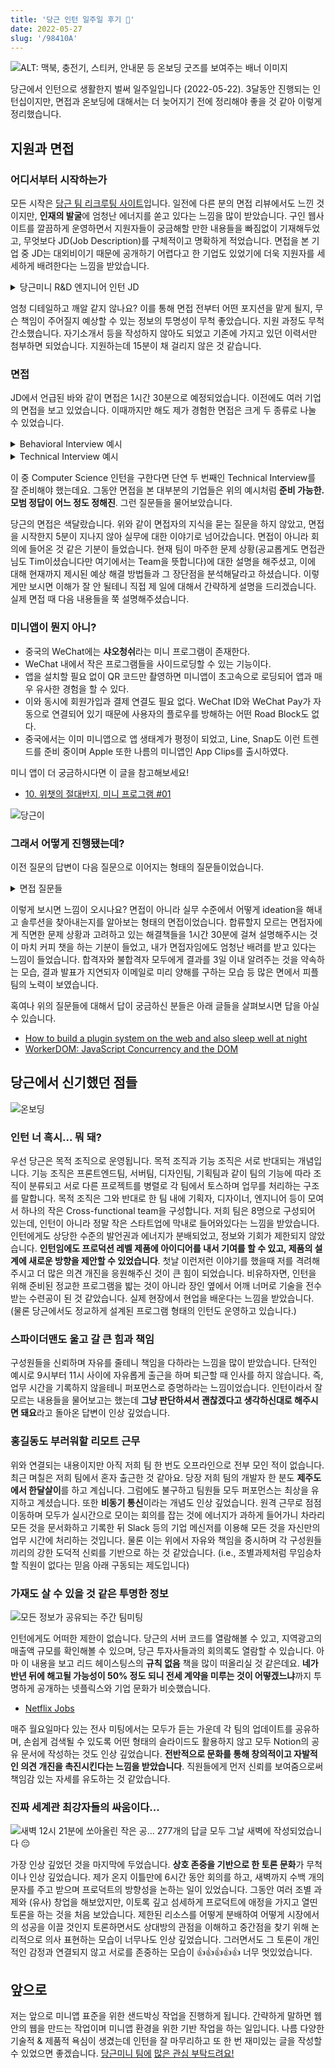 ```yaml
---
title: '당근 인턴 일주일 후기 🥕'
date: 2022-05-27
slug: '/98410A'
---
```


![ALT: 맥북, 충전기, 스티커, 안내문 등 온보딩 굿즈를 보여주는 배너 이미지](./E03480.png)

당근에서 인턴으로 생활한지 벌써 일주일입니다 (2022-05-22). 3달동안 진행되는 인턴십이지만, 면접과 온보딩에 대해서는 더 늦어지기 전에 정리해야 좋을 것 같아 이렇게 정리했습니다.

## 지원과 면접

### 어디서부터 시작하는가

모든 시작은 [당근 팀 리크루팅 사이트](https://team.daangn.com/)입니다. 일전에 다른 분의 면접 리뷰에서도 느낀 것이지만, **인재의 발굴**에 엄청난 에너지를 쏟고 있다는 느낌을 많이 받았습니다. 구인 웹사이트를 깔끔하게 운영하면서 지원자들이 궁금해할 만한 내용들을 빠짐없이 기재해두었고, 무엇보다 JD(Job Description)를 구체적이고 명확하게 적었습니다. 면접을 본 기업 중 JD는 대외비이기 때문에 공개하기 어렵다고 한 기업도 있었기에 더욱 지원자를 세세하게 배려한다는 느낌을 받았습니다.

<details>
<summary>당근미니 R&D 엔지니어 인턴 JD</summary>

**이런 일을 해요**.

당근은 지금도 웹 기술을 적극적으로 활용해서 모바일 앱을 만들고 있어요. 웹은 훌륭한 도구이지만 여전히 네이티브 플랫폼 지원에 있어서 한계가 많아요. 기본적으로 OS에서 제공하는 웹뷰 환경은 여러 앱들을 동시에 실행하는데 적합하지 않아요. 웹 보안모델과 OS 기본 보안 모델의 차이로 인해 **네이티브 경험**을 완성하기가 어려워요. 예를 들어 웹의 API로 사용자 위치정보를 요청하면 네이티브에서 보던 사용자 동의와 다른 UI/UX를 경험하게 돼요. 당근미니 팀은 OS 웹뷰가 아닌 현대의 웹으로부터 돌파구를 찾고 있어요. 원래 웹으로 달성하기 어렵다고 여겨졌던 것들을 돌파해서 온전하게 브라우저에서 구동 가능한 **OS 수준 경험**을 함께 만들어나갈 분을 찾고 있어요.

**구체적으로는 이런 일을 해요**.

- 당근에서 활용할 차세대 웹 기반 실행환경을 연구해요
- 여러 앱을 격리할 수 있는 샌드박스 환경을 제공해야해요
- 웹 표준 인터페이스를 통해 당근 통합 기능 제공해야해요
- 여러 앱들의 실행 상태를 관찰하고 제어할 수 있는 스케줄러를 구현해야해요

**이런 분을 찾고 있어요**.

- HTML, CSS, JavaScript 기반 웹 개발에 익숙하신 분
- JavaScript, TypeScript를 활용한 프로그램 개발에 능숙하신 분
- DOM 표준을 읽고 직접 구현해보는데 관심이 있으신 분
- 다양한 웹 표준 API에 관심이 많으신 분
- 웹 브라우저의 보안 모델에 대한 기본적인 이해가 있으신 분
- 오픈소스 프로젝트를 초기부터 운영해보실 분

**이런 분이면 더 좋아요!**

- 여러 사람들이 참여하는 오픈소스 프로젝트 기여나 운영 경험이 있으면 좋아요
- OS, 스케줄링, 동시성 프로그래밍에 대한 지식이 있으면 좋아요
- 다양한 프로그래밍 언어를 다룰 줄 알면 좋아요
- C/C++, Go, Rust, Zig 같은 시스템 프로그래밍 언어 활용 경험이 있으면 더 좋아요

**참고해 주세요**.

- 본 포지션은 3개월 동안 진행되며, 경우에 따라 6개월 연장 제안이 가능해

**이렇게 합류해요**.

- 1\. 서류접수 → 2. 직무 면접 → 3. 최종 합격

**서류 전형**

- 당근은 자유양식의 지원서를 받고 있어요. 본인의 강점이 잘 드러나는 다양한 정보를 자유롭게 표현해주세요.문서 형식은 hwp(한글) 파일을 제외하고 word, pdf, 웹 링크 등 자유롭게 선택해주시면 돼요. 필요에 따라 포트폴리오, Github 링크 등도 함께 전달해주시면 좋아요.

**직무 면접**

- 직무와 관련된 경험과 역량에 대해 이력서 및 과제를 바탕으로 심층적인 이야기를 나누는 단계예요.직무 면접은 업무 연관성이 높은 당근 팀원들과 1시간에서 1시간 30분 가량 진행돼요.

</details>

엄청 디테일하고 깨알 같지 않나요? 이를 통해 면접 전부터 어떤 포지션을 맡게 될지, 무슨 책임이 주어질지 예상할 수 있는 정보의 투명성이 무척 좋았습니다. 지원 과정도 무척 간소했습니다. 자기소개서 등을 작성하지 않아도 되었고 기존에 가지고 있던 이력서만 첨부하면 되었습니다. 지원하는데 15분이 채 걸리지 않은 것 같습니다.

### 면접

JD에서 언급된 바와 같이 면접은 1시간 30분으로 예정되었습니다. 이전에도 여러 기업의 면접을 보고 있었습니다. 이때까지만 해도 제가 경험한 면접은 크게 두 종류로 나눌 수 있었습니다.

<details>
<summary>Behavioral Interview 예시</summary>

- 만약 이런 일이 팀 내에서 발생했다면 어떻게 대처하시겠습니까?
- PM 혹은 개발자로서 제일 중요한 것이 무엇이라고 생각하시나요?
- 이력서에 적힌 이 프로젝트에 대해서 설명해주세요. 무엇을 배우셨나요? 무엇이 가장 아쉬우셨나요?

</details>

<details>
<summary>Technical Interview 예시</summary>

- ~이 문제를 풀어주세요.
- (Web 3 기업 면접의 경우) 블록체인의 Proof of Stake의 개념을 설명해주세요. Proof of Work와 어떻게 다른가요? 무슨 문제를 해결하려고 하는건가요?
- HTTP의 POST/GET/PUT 등등의 차이를 설명해주세요.

</details>

이 중 Computer Science 인턴을 구한다면 단연 두 번째인 Technical Interview를 잘 준비해야 했는데요. 그동안 면접을 본 대부분의 기업들은 위의 예시처럼 **준비 가능한. 모범 정답이 어느 정도 정해진**. 그런 질문들을 물어보았습니다.

당근의 면접은 색달랐습니다. 위와 같이 면접자의 지식을 묻는 질문을 하지 않았고, 면접을 시작한지 5분이 지나지 않아 실무에 대한 이야기로 넘어갔습니다. 면접이 아니라 회의에 들어온 것 같은 기분이 들었습니다. 현재 팀이 마주한 문제 상황(공교롭게도 면접관님도 Tim이셨습니다만 여기에서는 Team을 뜻합니다)에 대한 설명을 해주셨고, 이에 대해 현재까지 제시된 예상 해결 방법들과 그 장단점을 분석해달라고 하셨습니다. 이렇게만 보시면 이해가 잘 안 될테니 직접 제 일에 대해서 간략하게 설명을 드리겠습니다. 실제 면접 때 다음 내용들을 쭉 설명해주셨습니다.

### 미니앱이 뭔지 아니?

- 중국의 WeChat에는 **샤오청쉬**라는 미니 프로그램이 존재한다.
- WeChat 내에서 작은 프로그램들을 사이드로딩할 수 있는 기능이다.
- 앱을 설치할 필요 없이 QR 코드만 촬영하면 미니앱이 초고속으로 로딩되어 앱과 매우 유사한 경험을 할 수 있다.
- 이와 동시에 회원가입과 결제 연결도 필요 없다. WeChat ID와 WeChat Pay가 자동으로 연결되어 있기 때문에 사용자의 플로우를 방해하는 어떤 Road Block도 없다.
- 중국에서는 이미 미니앱으로 앱 생태계가 평정이 되었고, Line, Snap도 이런 트렌드를 준비 중이며 Apple 또한 나름의 미니앱인 App Clips를 출시하였다.

미니 앱이 더 궁금하시다면 이 글을 참고해보세요!

- [10\. 위챗의 절대반지, 미니 프로그램 #01](https://brunch.co.kr/@cbinsight/23)

![당근이](./D6931C.jpeg)

### 그래서 어떻게 진행됐는데?

이전 질문의 답변이 다음 질문으로 이어지는 형태의 질문들이었습니다.

<details>
<summary>면접 질문들</summary>

- WeChat의 경우는 자신들만의 네이티브 클라이언트를 만들어서 네이티브 클라이언트가 미니앱을 구동한다. 하지만 이렇게 될 경우 미니앱들이 웹표준을 준수하지 않으면서 독자적인 보안 모델을 사용하기에 글로벌하게 도입하기에 어려움이 있다. 당근에서도 이와 비슷한 미니앱 환경을 구상하고 있는데, 이에 알맞은 전략이 무엇일까.
- → 표준 웹 규격을 준수하며 웹의 보안 모델을 완벽하게 따르는 범용적 형태의 미니앱을 구현하면 될 것이다. 즉, 웹 안에서 웹뷰를 돌리려고 한다. 제일 먼저 떠오르는 방법은 iframe이다. iframe으로 이를 구현할 시 문제가 무엇일까.
- → iframe은 외부 코드와 내부 코드가 같은 쓰레드 위에서 돌아가기 때문에 미니앱이 죽으면 클라이언트 앱도 죽는 문제가 발생한다. 이를 해결하기 위해서는 어떻게 해야할까.
- → Web Worker를 사용하면 미니앱과 클라이언트 앱을 별도의 쓰레드로 분리하는 것이 가능해진다. 하지만 이렇게 할 경우 Web Worker가 DOM API에 접근하지 못하는 문제가 발생한다. 예를 들어, `getClientBoundingRect`라는 DOM API를 사용하지 못한다. 이를 해결하기 위해서는 어떻게 해야할까.
- → Web Worker가 접근할 수 있는 가상 DOM API를 제공해주면 된다. 구글에서 이를 해결하기 위해 WorkerDOM이라는 모델을 개발했다. 그리고 써드파티 JS 코드를 별도의 Web Worker로 분리하는 구현체인 PartyTown이라는 오픈소스 프로젝트도 최근 공개되었다. 이를 이용해서 미니앱 시스템을 어떻게 구현할 수 있을까.
- → 만약 이렇게 Web Worker와 WorkerDOM의 기반 기술을 활용해서 미니앱 시스템을 구현했다고 하자. 그렇다면 웹 안의 웹에서 강제종료와 멀티태스킹을 구현할 수 있을까? 어떻게 해야할까?

</details>

이렇게 보시면 느낌이 오시나요? 면접이 아니라 실무 수준에서 어떻게 ideation을 해내고 솔루션을 찾아내는지를 알아보는 형태의 면접이었습니다. 합류할지 모르는 면접자에게 직면한 문제 상황과 고려하고 있는 해결책들을 1시간 30분에 걸쳐 설명해주시는 것이 마치 커피 챗을 하는 기분이 들었고, 내가 면접자임에도 엄청난 배려를 받고 있다는 느낌이 들었습니다. 합격자와 불합격자 모두에게 결과를 3일 이내 알려주는 것을 약속하는 모습, 결과 발표가 지연되자 이메일로 미리 양해를 구하는 모습 등 많은 면에서 피플팀의 노력이 보였습니다.

혹여나 위의 질문들에 대해서 답이 궁금하신 분들은 아래 글들을 살펴보시면 답을 아실 수 있습니다.

- [How to build a plugin system on the web and also sleep well at night](https://www.figma.com/blog/how-we-built-the-figma-plugin-system/)
- [WorkerDOM: JavaScript Concurrency and the DOM](https://speakerdeck.com/cramforce/workerdom-javascript-concurrency-and-the-dom)

## 당근에서 신기했던 점들

![온보딩](./752561.jpeg)

### 인턴 너 혹시... 뭐 돼?

우선 당근은 목적 조직으로 운영됩니다. 목적 조직과 기능 조직은 서로 반대되는 개념입니다. 기능 조직은 프론트엔드팀, 서버팀, 디자인팀, 기획팀과 같이 팀의 기능에 따라 조직이 분류되고 서로 다른 프로젝트를 병렬로 각 팀에서 토스하며 업무를 처리하는 구조를 말합니다. 목적 조직은 그와 반대로 한 팀 내에 기획자, 디자이너, 엔지니어 등이 모여서 하나의 작은 Cross-functional team을 구성합니다. 저희 팀은 8명으로 구성되어 있는데, 인턴이 아니라 정말 작은 스타트업에 막내로 들어와있다는 느낌을 받았습니다. 인턴에게도 상당한 수준의 발언권과 에너지가 분배되었고, 정보와 기회가 제한되지 않았습니다. **인턴임에도 프로덕션 레벨 제품에 아이디어를 내서 기여를 할 수 있고, 제품의 설계에 새로운 방향을 제안할 수 있었습니다**. 첫날 이런저런 이야기를 했을때 저를 격려해주시고 더 많은 의견 개진을 응원해주신 것이 큰 힘이 되었습니다. 비유하자면, 인턴을 위해 준비된 정교한 프로그램을 밟는 것이 아니라 장인 옆에서 어깨 너머로 기술을 전수 받는 수련공이 된 것 같았습니다. 실제 현장에서 현업을 배운다는 느낌을 받았습니다. (물론 당근에서도 정교하게 설계된 프로그램 형태의 인턴도 운영하고 있습니다.)

### 스파이더맨도 울고 갈 큰 힘과 책임

구성원들을 신뢰하며 자유를 줄테니 책임을 다하라는 느낌을 많이 받았습니다. 단적인 예시로 9시부터 11시 사이에 자유롭게 출근을 하며 퇴근할 때 인사를 하지 않습니다. 즉, 업무 시간을 기록하지 않을테니 퍼포먼스로 증명하라는 느낌이었습니다. 인턴이라서 잘 모르는 내용들을 물어보고는 했는데 **그냥 판단하셔서 괜찮겠다고 생각하신대로 해주시면 돼요**라고 돌아온 답변이 인상 깊었습니다.

### 홍길동도 부러워할 리모트 근무

위와 연결되는 내용이지만 아직 저희 팀 한 번도 오프라인으로 전부 모인 적이 없습니다. 최근 며칠은 저희 팀에서 혼자 출근한 것 같아요. 당장 저희 팀의 개발자 한 분도 **제주도에서 한달살이**를 하고 계십니다. 그럼에도 불구하고 팀원들 모두 퍼포먼스는 최상을 유지하고 계셨습니다. 또한 **비동기 통신**이라는 개념도 인상 깊었습니다. 원격 근무로 점점 이동하며 모두가 실시간으로 모이는 회의를 잡는 것에 에너지가 과하게 들어가니 차라리 모든 것을 문서화하고 기록한 뒤 Slack 등의 기업 메신저를 이용해 모든 것을 자신만의 업무 시간에 처리하는 것입니다. 물론 이는 위에서 자유와 책임을 중시하며 각 구성원들끼리의 강한 도덕적 신뢰를 기반으로 하는 것 같았습니다. (i.e., 조별과제처럼 무임승차할 직원이 없다는 믿음 아래 구동되는 제도입니다)

### 가재도 살 수 있을 것 같은 투명한 정보

![모든 정보가 공유되는 주간 팀미팅](./4BAC2E.png)

인턴에게도 어떠한 제한이 없습니다. 당근의 서버 코드를 열람해볼 수 있고, 지역광고의 매출액 규모를 확인해볼 수 있으며, 당근 투자사들과의 회의록도 열람할 수 있습니다. 아마 이 내용을 보고 리드 헤이스팅스의 **규칙 없음** 책을 많이 떠올리실 것 같은데요. **네가 반년 뒤에 해고될 가능성이 50% 정도 되니 전세 계약을 미루는 것이 어떻겠느냐**까지 투명하게 공개하는 넷플릭스와 기업 문화가 비슷했습니다.

- [Netflix Jobs](https://jobs.netflix.com/culture?lang=%ED%95%9C%EA%B5%AD%EC%96%B4)

매주 월요일마다 있는 전사 미팅에서는 모두가 듣는 가운데 각 팀의 업데이트를 공유하며, 손쉽게 검색될 수 있도록 어떤 형태의 슬라이드도 활용하지 않고 모두 Notion의 공유 문서에 작성하는 것도 인상 깊었습니다. **전반적으로 문화를 통해 창의적이고 자발적인 의견 개진을 촉진시킨다는 느낌을 받았습니다**. 직원들에게 먼저 신뢰를 보여줌으로써 책임감 있는 자세를 유도하는 것 같았습니다.

### 진짜 세계관 최강자들의 싸움이다...

![새벽 12시 21분에 쏘아올린 작은 공... 277개의 답글 모두 그날 새벽에 작성되었습니다 😔](./6CE5C9.png)

가장 인상 깊었던 것을 마지막에 두었습니다. **상호 존중을 기반으로 한 토론 문화**가 무척이나 인상 깊었습니다. 제가 온지 이틀만에 6시간 동안 회의를 하고, 새벽까지 수백 개의 문자를 주고 받으며 프로덕트의 방향성을 논하는 일이 있었습니다. 그동안 여러 조별 과제와 (유사) 창업을 해보았지만, 이토록 깊고 섬세하게 프로덕트에 애정을 가지고 열띤 토론을 하는 것을 처음 보았습니다. 제한된 리소스를 어떻게 분배하여 어떻게 시장에서의 성공을 이끌 것인지 토론하면서도 상대방의 관점을 이해하고 중간점을 찾기 위해 논리적으로 의사 표현하는 모습이 너무나도 인상 깊었습니다. 그러면서도 그 토론이 개인적인 감정과 연결되지 않고 서로를 존중하는 모습이 👍👍👍👍👍 너무 멋있었습니다.

## 앞으로

저는 앞으로 미니앱 표준을 위한 샌드박싱 작업을 진행하게 됩니다. 간략하게 말하면 웹 안의 웹을 만드는 작업이며 미니앱 환경을 위한 기반 작업을 하는 일입니다. 나름 다양한 기술적 & 제품적 욕심이 생겼는데 인턴을 잘 마무리하고 또 한 번 재미있는 글을 작성할 수 있었으면 좋겠습니다. [당근미니 팀에](https://playground.karrotmini.dev/) [많은 관심 부탁드려요!](https://github.com/braneproject)
